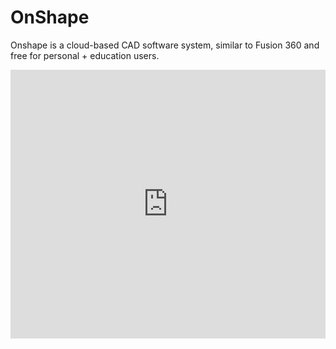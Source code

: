 
# OnShape

Onshape is a cloud-based CAD software system, similar to Fusion 360 and free for personal + education users.

<Bleed>
  <iframe
    width="100%"
    height="430"
    src="https://www.youtube.com/embed/DeQalcgQbAs"
    frameborder="0"
    allow="accelerometer; autoplay; clipboard-write; encrypted-media; gyroscope; picture-in-picture"
    allowfullscreen
  />
</Bleed>


<Callout type="warning" emoji="⚠️">
OnShape can run on most machines, but requires a fast internet connection and benefits from an external mouse and keyboard. Full system requirements are available below.
</Callout>

As a cloud-native, completely portable and device-agnostic solution, Onshape is accessible from any computer, tablet or phone (iOS or Android) through a web browser or mobile app. Modeling in a secure cloud workspace, users never lose their designs due to data corruption or CAD crashes. 

Onshape is perfect for open-source projects, making it easier than ever for your contributors to instantly share designs and collaborate from anywhere in the world without having to download or install any software.

![Screenshot of OnShape](https://media.tewahi.com/onshape.webp)

***

**Supported filetypes** - STL (best for 3D printing), 3DM, ASM, CAM360, CATPart, CATProduct, DWG, DXF, F3D, FBX, G, IAM, IGE, IGS, IPT, NEU, OBJ, PRT, SAB, SAT, SKP, SLDASM, SLDPRT, SMB, SMT, STE, STE, STP, WIRE, 123DX

**Minimum system requirements** - a modern, WebGL supported browser. Integrated graphics with 4GB or more VRAM, or dedicated GPU with 1 GB or more VRAM.

***

[Launch OnShape](https://www.onshape.com/en/products/free)